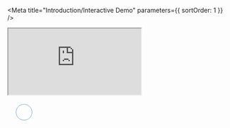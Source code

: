
<Meta title="Introduction/Interactive Demo" parameters={{ sortOrder: 1 }} />

<iframe
  src="https://codesandbox.io/embed/github/recurly/react-recurly/tree/main/demo?autoresize=1&fontsize=12&hidenavigation=1&theme=light"
  style={{ position: 'absolute', top: 0, left: 0, width: '100%', height: '100%', border: '0', overflow: 'hidden' }}
  title="@recurly/react-recurly-demo"
  allow="payment;"
  sandbox="allow-modals allow-forms allow-popups allow-scripts allow-same-origin"
></iframe>

<div style={{ postion: 'absolute', width: '100%', height: '100%', textAlign: 'center' }}>
  <svg xmlns="http://www.w3.org/2000/svg" xmlnsXlink="http://www.w3.org/1999/xlink" viewBox="0 0 100 100" preserveAspectRatio="xMidYMid" height="75px" width="75px" style={{ margin: '48% auto' }}>
    <circle cx="50%" cy="50%" r="24" strokeWidth="9" stroke="#5191b7" strokeDasharray="37.69911184307752 37.69911184307752" fill="none" strokeLinecap="round" transform="rotate(131.575 50 50)">
      <animateTransform attributeName="transform" type="rotate" repeatCount="indefinite" dur="1.1904761904761905s" keyTimes="0;1" values="0 50 50;360 50 50"></animateTransform>
    </circle>
  </svg>
</div>

